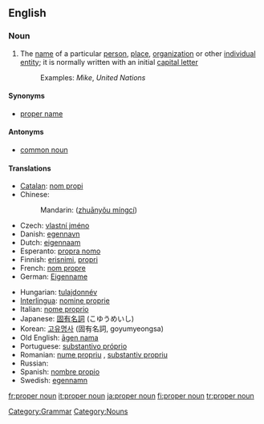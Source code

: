 ==English==
{{wikipedia}}

===Noun===
{{en-noun|sg=[[proper]] [[noun]]}}

# The [[name]] of a particular [[person]], [[place]], [[organization]] or other [[individual]] [[entity]]; it is normally written with an initial [[capital letter]]
#: Examples: ''Mike'', ''United Nations''

====Synonyms====
*[[proper name]]

====Antonyms====
*[[common noun]]

====Translations====
{{trans-top|The name of a particular person, place, organization or other individual entity}}
*[[Catalan]]: [[nom propi]]
*Chinese:
*:Mandarin: {{zh-ts|專有名詞|专有名词}} ([[zhuānyǒu míngcí]])
* Czech: [[vlastní jméno]] {{n}}
*Danish: [[egennavn]]
*Dutch: [[eigennaam]] {{m}}
*Esperanto: [[propra nomo]]
*Finnish: [[erisnimi]], [[propri]]
*French: [[nom propre]]
*German: [[Eigenname]] {{m}}
{{trans-mid}}
*Hungarian: [[tulajdonnév]]
*[[Interlingua]]: [[nomine proprie]]
*Italian: [[nome proprio]]
*Japanese: [[固有名詞]] (こゆうめいし)
*Korean: [[고유명사]] (固有名詞, goyumyeongsa)
*Old English: [[agen nama|āgen nama]] {{m}}
*Portuguese: [[substantivo próprio]]
*Romanian: [[nume propriu]] {{n}}, [[substantiv propriu]] {{n}}
*Russian: {{t|ru|имя собственное|n|tr=ím'a sóbstv'ennoje}}
*Spanish: [[nombre propio]]
*Swedish: [[egennamn]]
{{trans-bottom}}

[[Category:Grammar]]
[[Category:Nouns]]

[[fr:proper noun]]
[[it:proper noun]]
[[ja:proper noun]]
[[fi:proper noun]]
[[tr:proper noun]]